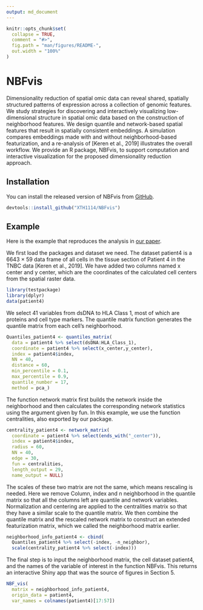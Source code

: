 ```yaml
---
output: md_document
---
```


<!-- README.md is generated from README.Rmd. Please edit that file -->

```r
knitr::opts_chunk$set(
  collapse = TRUE,
  comment = "#>",
  fig.path = "man/figures/README-",
  out.width = "100%"
)
```

# NBFvis

<!-- badges: start -->
<!-- badges: end -->

Dimensionality reduction of spatial omic data can reveal shared, spatially structured patterns of expression across a collection of genomic features. We study strategies for discovering and interactively visualizing low-dimensional structure in spatial omic data based on the construction of neighborhood features. We design quantile and network-based spatial features that result in spatially consistent embeddings. A simulation compares embeddings made with and without neighborhood-based featurization, and a re-analysis of [Keren et al., 2019] illustrates the overall workflow. We provide an R package, NBFvis, to support computation and interactive visualization for the proposed dimensionality reduction approach. 

## Installation

You can install the released version of NBFvis from [GitHub](https://github.com/XTH1114/NBFvis).

```r
devtools::install_github("XTH1114/NBFvis")
```


## Example

Here is the example that reproduces the analysis in [our paper](https://arxiv.org/abs/2112.00902). 

We first load the packages and dataset we need. The dataset patient4 is a 6643 × 59 data frame of all cells in the tissue section of Patient 4 in the TNBC data [Keren et al., 2019]. We have added two columns named x center and y center, which are the coordinates of the calculated cell centers from the spatial raster data.

```r
library(testpackage)
library(dplyr)
data(patient4)
```


We select 41 variables from dsDNA to HLA Class 1, most of which are proteins and cell type markers. The quantile matrix function generates the quantile matrix from each cell’s neighborhood.

```r
Quantiles_patient4 <- quantiles_matrix(
  data = patient4 %>% select(dsDNA:HLA_Class_1),
  coordinate = patient4 %>% select(x_center,y_center),
  index = patient4$index,
  NN = 40,
  distance = 60,
  min_percentile = 0.1,
  max_percentile = 0.9,
  quantile_number = 17,
  method = pca_)
```

The function network matrix first builds the network inside the neighborhood and then calculates the corresponding network statistics using the argument given by fun. In this example, we use the function centralities, also exported by our package.

```r
centrality_patient4 <- network_matrix(
  coordinate = patient4 %>% select(ends_with("_center")),
  index = patient4$index,
  radius = 60,
  NN = 40,
  edge = 30,
  fun = centralities,
  length_output = 29,
  name_output = NULL)
```

The scales of these two matrix are not the same, which means rescaling is needed. Here we remove Column, index and n neighborhood in the quantile matrix so that all the columns left are quantile and network variables. Normalization and centering are applied to the centralities matrix so that they have a similar scale to the quantile matrix. We then combine the quantile matrix and the rescaled network matrix to construct an extended featurization matrix, which we called the neighborhood matrix earlier.

```r
neighborhood_info_patient4 <- cbind(
  Quantiles_patient4 %>% select(-index, -n_neighbor),
  scale(centrality_patient4 %>% select(-index)))
```

The final step is to input the neighborhood matrix, the cell dataset patient4, and the names of the variable of interest in the function NBFvis. This returns an interactive Shiny app that was the source of figures in Section 5.

```r
NBF_vis(
  matrix = neighborhood_info_patient4,
  origin_data = patient4,
  var_names = colnames(patient4)[17:57])
```
